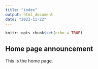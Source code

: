 ```yaml
---
title: "index"
output: html_document
date: "2023-11-22"
---
```


```r
knitr::opts_chunk$set(echo = TRUE)
```

## Home page announcement

This is the home page.